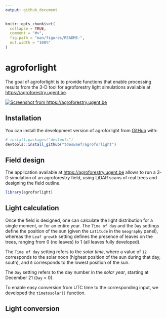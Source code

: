 ```yaml
---
output: github_document
---
```


<!-- README.md is generated from README.Rmd. Please edit that file -->

```r
knitr::opts_chunk$set(
  collapse = TRUE,
  comment = "#>",
  fig.path = "man/figures/README-",
  out.width = "100%"
)
```

# agroforlight

<!-- badges: start -->

<!-- badges: end -->

The goal of agroforlight is to provide functions that enable processing results from the 3-D tool for agroforestry light simulations available at <https://agroforestry.ugent.be>.

[![Screenshot from https://agroforestry.ugent.be](man/figures/printscreen.png)](https://agroforestry.ugent.be)

## Installation

You can install the development version of agroforlight from [GitHub](https://github.com/) with:

``` r
# install.packages("devtools")
devtools::install_github("tdeswaef/agroforlight")
```

## Field design

The application available at <https://agroforestry.ugent.be> allows to run a 3-D simulation of an agroforestry field, using LiDAR scans of real trees and designing the field outline.

```r
library(agroforlight)
```

## Light calculation

Once the field is designed, one can calculate the light distribution for a single moment, or for an entire year. The `Time of day` and the `Day` settings define the position of the sun (given the `Latitude` in the `Geography` panel), whereas the `Leaf growth` setting defines the presence of leaves on the trees, ranging from 0 (no leaves) to 1 (all leaves fully developed).

The `Time of day` setting refers to the *solar time*, where a value of `12` corresponds to the solar noon (highest position of the sun during that day, south), and `0` corresponds to the lowest position of the sun. 

The `Day` setting refers to the day number in the *solar year*, starting at December 21 (`Day` = 0).

To enable easy conversion from UTC time to the corresponding input, we developed the `timetosolar()` function.

## Light conversion


